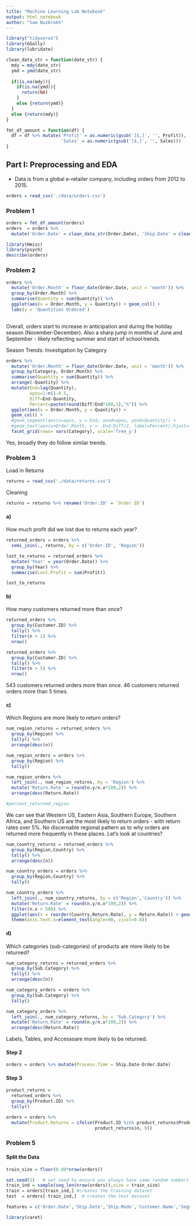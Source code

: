 ```yaml
---
title: "Machine Learning Lab Notebook"
output: html_notebook
author: "Sam Nuzbrokh"
---
```


```r
library("tidyverse")
library(GGally)
library(lubridate)
```
```r
clean_data_str = function(date_str) {
  mdy = mdy(date_str)
  ymd = ymd(date_str)
  
  if(is.na(mdy)){
    if(is.na(ymd)){
      return(NA)
    }
    else {return(ymd)}
  }
  else {return(mdy)}
}

fmt_df_amount = function(df) {
  df = df %>% mutate('Profit' = as.numeric(gsub('[$,]', '', Profit)),
                     'Sales' = as.numeric(gsub('[$,]', '', Sales)))
}
```


## Part I: Preprocessing and EDA

- Data is from a global e-retailer company, including orders from 2012 to 2015.

```r
orders = read_csv('./data/orders.csv')
```


### Problem 1
```r
orders = fmt_df_amount(orders)
orders  = orders %>% 
  mutate('Order.Date' = clean_data_str(Order.Date), 'Ship.Date' = clean_data_str(Ship.Date))
```
```r
library(Hmisc)
library(psych)
describe(orders)
```


### Problem 2
```r
orders %>% 
  mutate('Order.Month' = floor_date(Order.Date, unit = 'month')) %>% 
  group_by(Order.Month) %>% 
  summarise(Quantity = sum(Quantity)) %>% 
  ggplot(aes(x = Order.Month, y = Quantity)) + geom_col() +
  labs(y = 'Quantities Ordered')
  
```
Overall, orders start to increase in anticipation and during the holiday season (November-December). Also a sharp jump in months uf June and September - likely reflecting summer and start of school trends. 

Season Trends: Investigation by Category 
```r
orders %>% 
  mutate('Order.Month' = floor_date(Order.Date, unit = 'month')) %>% 
  group_by(Category, Order.Month) %>%
  summarise(Quantity = sum(Quantity)) %>% 
  arrange(-Quantity) %>% 
  mutate(End=lag(Quantity),
         xpos=1:n()-0.5,
         Diff=End-Quantity,
         Percent=paste(round(Diff/End*100,1),"%")) %>% 
  ggplot(aes(x = Order.Month, y = Quantity)) + 
  geom_col() +
  #geom_segment(aes(x=xpos, y = End, xend=xpos, yend=Quantity)) +
  #geom_text(aes(x=Order.Month, y =  End-Diff/2, label=Percent),hjust=-0.2) +
  facet_grid(rows= vars(Category), scale='free_y')
```
Yes, broadly they do follow similar trends. 


### Problem 3
Load in Returns
```r
returns = read_csv('./data/returns.csv')
```
Cleaning
```r
returns = returns %>% rename('Order.ID' = `Order ID`)
```

#### a)
How much profit did we lost due to returns each year?
```r

returned_orders = orders %>% 
  semi_join(., returns, by = c('Order.ID', 'Region'))

lost_to_returns = returned_orders %>% 
  mutate('Year' = year(Order.Date)) %>% 
  group_by(Year) %>% 
  summarise(Lost.Profit = sum(Profit))

lost_to_returns


```

#### b)
How many customers returned more than once? 
```r
returned_orders %>% 
  group_by(Customer.ID) %>% 
  tally() %>% 
  filter(n > 1) %>% 
  nrow()

returned_orders %>% 
  group_by(Customer.ID) %>% 
  tally() %>% 
  filter(n > 5) %>% 
  nrow()


```
543 customers returned orders more than once. 
46 customers returned orders more than 5 times. 


#### c)
Which Regions are more likely to return orders?
```r

num_region_returns = returned_orders %>% 
  group_by(Region) %>% 
  tally() %>% 
  arrange(desc(n))

num_region_orders = orders %>% 
  group_by(Region) %>% 
  tally()

num_region_orders %>% 
  left_join(., num_region_returns, by = 'Region') %>% 
  mutate('Return.Rate' = round(n.y/n.x*100,2)) %>% 
  arrange(desc(Return.Rate))

#percent_returned_region
```
We can see that Western US, Eastern Asia, Southern Europe, Southern Africa, and Southern US are the most likely to return orders - with return rates over 5%. No discernable regional pattern as to why orders are returned more frequently in these places. Let's look at countries?

```r
num_country_returns = returned_orders %>% 
  group_by(Region,Country) %>% 
  tally() %>% 
  arrange(desc(n))

num_country_orders = orders %>% 
  group_by(Region,Country) %>% 
  tally()

num_country_orders %>% 
  left_join(., num_country_returns, by = c('Region','Country')) %>% 
  mutate('Return.Rate' = round(n.y/n.x*100,2)) %>% 
  filter(n.x > 500) %>% 
  ggplot(aes(x = reorder(Country,Return.Rate), y = Return.Rate)) + geom_point() +
  theme(axis.text.x=element_text(angle=90, vjust=0.8))
```

#### d)	
Which categories (sub-categories) of products are more likely to be returned?
```r
num_category_returns = returned_orders %>% 
  group_by(Sub.Category) %>% 
  tally() %>% 
  arrange(desc(n))

num_category_orders = orders %>% 
  group_by(Sub.Category) %>% 
  tally()

num_category_orders %>% 
  left_join(., num_category_returns, by = 'Sub.Category') %>% 
  mutate('Return.Rate' = round(n.y/n.x*100,2)) %>% 
  arrange(desc(Return.Rate))
```
Labels, Tables, and Accessoare more likely to be returned. 

#### Step 2
```r
orders = orders %>% mutate(Process.Time = Ship.Date-Order.Date)
```

#### Step 3
```r
product_returns = 
  returned_orders %>% 
  group_by(Product.ID) %>% 
  tally()

orders = orders %>% 
  mutate(Product.Returns = ifelse(Product.ID %in% product_returns$Product.ID, 
                                  product_returns$n, 0))
```

### Problem 5

#### Split the Data
```r
train_size = floor(0.80*nrow(orders))

set.seed(1)   # set seed to ensure you always have same random numbers generated
train_ind = sample(seq_len(nrow(orders)),size = train_size)
train = orders[train_ind,] #creates the training dataset 
test  = orders[-train_ind,]  # creates the test dataset
```

```r
features = c('Order.Date','Ship.Date','Ship.Mode','Customer.Name','Segment','City','State','Country','Region','Market','Category','Sub.Category','Product.Name','Sales','Quantity','Discount','Profit','Shipping.Cost','Order.Priority','Process.Time','Product.Returns')
```


```r
library(caret)
```

```r

```

